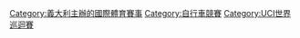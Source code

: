 {{NoteTA|G1=Sports|1=zh-hans:环意自行车赛;zh-hant:環義自行車賽;zh-hk:環義單車賽;zh-tw:環義自由車賽;}}
{{catmore}}

[[Category:義大利主辦的國際體育賽事|Category:義大利主辦的國際體育賽事]]
[[Category:自行車競賽|Category:自行車競賽]]
[[Category:UCI世界巡迴賽|Category:UCI世界巡迴賽]]